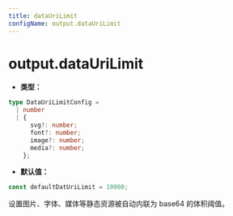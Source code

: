 ```yaml
---
title: dataUriLimit
configName: output.dataUriLimit
---
```


# output.dataUriLimit

- **类型：**

```ts
type DataUriLimitConfig =
  | number
  | {
      svg?: number;
      font?: number;
      image?: number;
      media?: number;
    };
```

- **默认值：**

```js
const defaultDatUriLimit = 10000;
```

设置图片、字体、媒体等静态资源被自动内联为 base64 的体积阈值。


<RsbuildConfig configName="output.dataUriLimit" />
